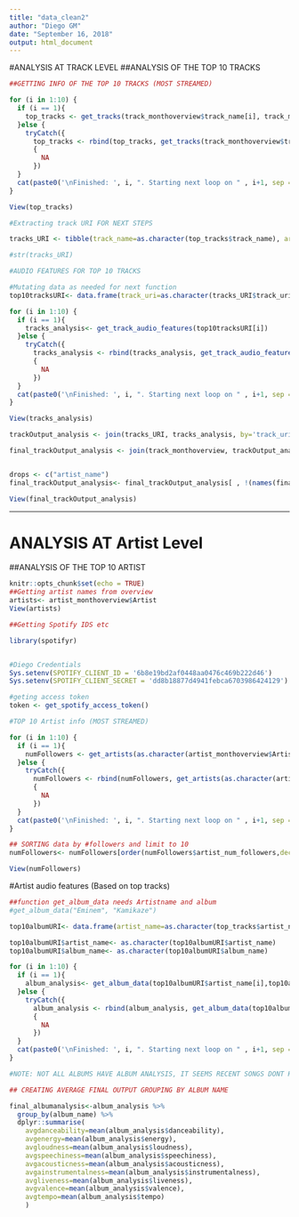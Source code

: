 ```yaml
---
title: "data_clean2"
author: "Diego GM"
date: "September 16, 2018"
output: html_document
---
```


#ANALYSIS AT TRACK LEVEL
##ANALYSIS OF THE TOP 10 TRACKS
```r

##GETTING INFO OF THE TOP 10 TRACKS (MOST STREAMED)

for (i in 1:10) {
  if (i == 1){
    top_tracks <- get_tracks(track_monthoverview$track_name[i], track_monthoverview$Artist[i], return_closest_track = TRUE)
  }else {
    tryCatch({
      top_tracks <- rbind(top_tracks, get_tracks(track_monthoverview$track_name[i], track_monthoverview$Artist[i],return_closest_track=TRUE))},error=function(cond)
      {
        NA
      })
  }
  cat(paste0('\nFinished: ', i, ". Starting next loop on " , i+1, sep =' '))
}

View(top_tracks)

#Extracting track URI FOR NEXT STEPS

tracks_URI <- tibble(track_name=as.character(top_tracks$track_name), artist_name=as.character(top_tracks$artist_name), track_uri=as.character(top_tracks$track_uri))

#str(tracks_URI)

```

```r

#AUDIO FEATURES FOR TOP 10 TRACKS

#Mutating data as needed for next function
top10tracksURI<- data.frame(track_uri=as.character(tracks_URI$track_uri),track_name=as.character(tracks_URI$track_name),track_artist=as.character(tracks_URI$artist_name))

for (i in 1:10) {
  if (i == 1){
    tracks_analysis<- get_track_audio_features(top10tracksURI[i])
  }else {
    tryCatch({
      tracks_analysis <- rbind(tracks_analysis, get_track_audio_features(top10tracksURI[i]))},error=function(cond)
      {
        NA
      })
  }
  cat(paste0('\nFinished: ', i, ". Starting next loop on " , i+1, sep =' '))
}

View(tracks_analysis)

```

```r
trackOutput_analysis <- join(tracks_URI, tracks_analysis, by='track_uri', type = 'left',  match='all')

final_trackOutput_analysis <- join(track_monthoverview, trackOutput_analysis, by='track_name', type = 'right',  match='all')


drops <- c("artist_name")
final_trackOutput_analysis<- final_trackOutput_analysis[ , !(names(final_trackOutput_analysis) %in% drops)]

View(final_trackOutput_analysis)

```

***
# ANALYSIS AT Artist Level
##ANALYSIS OF THE TOP 10 ARTIST 

```r
knitr::opts_chunk$set(echo = TRUE)
##Getting artist names from overview
artists<- artist_monthoverview$Artist
View(artists)

##Getting Spotify IDS etc

library(spotifyr)


#Diego Credentials
Sys.setenv(SPOTIFY_CLIENT_ID = '6b8e19bd2af0448aa0476c469b222d46')
Sys.setenv(SPOTIFY_CLIENT_SECRET = 'dd8b18877d4941febca6703986424129')

#geting access token
token <- get_spotify_access_token()

#TOP 10 Artist info (MOST STREAMED)

for (i in 1:10) {
  if (i == 1){
    numFollowers <- get_artists(as.character(artist_monthoverview$Artist[i],return_closest_artist = TRUE))
  }else {
    tryCatch({
      numFollowers <- rbind(numFollowers, get_artists(as.character(artist_monthoverview$Artist[i],return_closest_artist = TRUE)))},error=function(cond)
      {
        NA
      })
  }
  cat(paste0('\nFinished: ', i, ". Starting next loop on " , i+1, sep =' '))
}

## SORTING data by #followers and limit to 10
numFollowers<- numFollowers[order(numFollowers$artist_num_followers,decreasing=TRUE),][1:10,]

View(numFollowers)

```

#Artist audio features (Based on top tracks)
```r


##function get_album_data needs Artistname and album
#get_album_data("Eminem", "Kamikaze")

top10albumURI<- data.frame(artist_name=as.character(top_tracks$artist_name),album_name=as.character(top_tracks$album_name))

top10albumURI$artist_name<- as.character(top10albumURI$artist_name)
top10albumURI$album_name<- as.character(top10albumURI$album_name)

for (i in 1:10) {
  if (i == 1){
    album_analysis<- get_album_data(top10albumURI$artist_name[i],top10albumURI$album_name[i])
  }else {
    tryCatch({
      album_analysis <- rbind(album_analysis, get_album_data(top10albumURI$artist_name[i],top10albumURI$album_name[i]))},error=function(cond)
      {
        NA
      })
  }
  cat(paste0('\nFinished: ', i, ". Starting next loop on " , i+1, sep =' '))
}

```

```r

#NOTE: NOT ALL ALBUMS HAVE ALBUM ANALYSIS, IT SEEMS RECENT SONGS DONT HAVE IT.

## CREATING AVERAGE FINAL OUTPUT GROUPING BY ALBUM NAME

final_albumanalysis<-album_analysis %>%
  group_by(album_name) %>%
  dplyr::summarise(
    avgdanceability=mean(album_analysis$danceability),
    avgenergy=mean(album_analysis$energy),
    avgloudness=mean(album_analysis$loudness),
    avgspeechiness=mean(album_analysis$speechiness),
    avgacousticness=mean(album_analysis$acousticness),
    avgainstrumentalness=mean(album_analysis$instrumentalness),
    avgliveness=mean(album_analysis$liveness),
    avgvalence=mean(album_analysis$valence),
    avgtempo=mean(album_analysis$tempo)
    )


```



